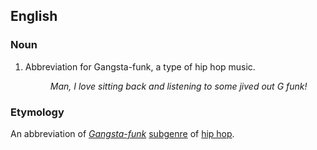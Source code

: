 ==English==

===Noun===
# Abbreviation for Gangsta-funk, a type of hip hop music.
#:''Man, I love sitting back and listening to some jived out G funk!''

===Etymology===
An abbreviation of ''[[Gangsta-funk]]'' [[subgenre]] of [[hip hop]].